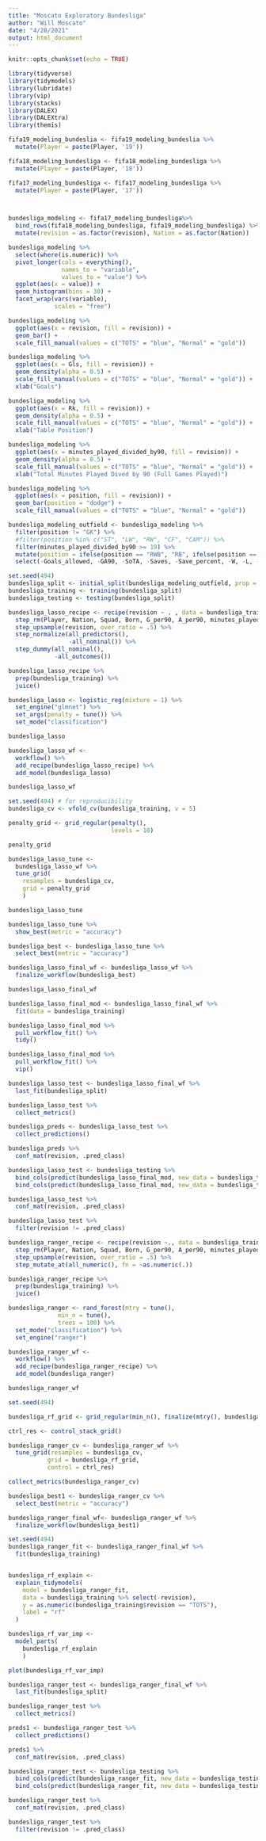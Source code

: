 ```yaml
---
title: "Moscato Exploratory Bundesliga"
author: "Will Moscato"
date: "4/28/2021"
output: html_document
---
```


```r
knitr::opts_chunk$set(echo = TRUE)
```

```r
library(tidyverse)
library(tidymodels)
library(lubridate)
library(vip)
library(stacks)
library(DALEX)
library(DALEXtra)
library(themis)
```


```r
fifa19_modeling_bundeslia <- fifa19_modeling_bundeslia %>%
  mutate(Player = paste(Player, '19'))

fifa18_modeling_bundesliga <- fifa18_modeling_bundesliga %>%
  mutate(Player = paste(Player, '18'))

fifa17_modeling_bundesliga <- fifa17_modeling_bundesliga %>%
  mutate(Player = paste(Player, '17'))



bundesliga_modeling <- fifa17_modeling_bundesliga%>% 
  bind_rows(fifa18_modeling_bundesliga, fifa19_modeling_bundesliga) %>% 
  mutate(revision = as.factor(revision), Nation = as.factor(Nation))
```

```r
bundesliga_modeling %>% 
  select(where(is.numeric)) %>% 
  pivot_longer(cols = everything(),
               names_to = "variable", 
               values_to = "value") %>% 
  ggplot(aes(x = value)) +
  geom_histogram(bins = 30) +
  facet_wrap(vars(variable), 
             scales = "free")
```

```r
bundesliga_modeling %>% 
  ggplot(aes(x = revision, fill = revision)) +
  geom_bar() +
  scale_fill_manual(values = c("TOTS" = "blue", "Normal" = "gold"))
```



```r
bundesliga_modeling %>% 
  ggplot(aes(x = Gls, fill = revision)) +
  geom_density(alpha = 0.5) +
  scale_fill_manual(values = c("TOTS" = "blue", "Normal" = "gold")) +
  xlab("Goals")
```

```r
bundesliga_modeling %>% 
  ggplot(aes(x = Rk, fill = revision)) +
  geom_density(alpha = 0.5) +
  scale_fill_manual(values = c("TOTS" = "blue", "Normal" = "gold")) +
  xlab("Table Position")
```
```r
bundesliga_modeling %>% 
  ggplot(aes(x = minutes_played_divided_by90, fill = revision)) +
  geom_density(alpha = 0.5) +
  scale_fill_manual(values = c("TOTS" = "blue", "Normal" = "gold")) +
  xlab("Total Minutes Played Dived by 90 (Full Games Played)")
```
```r
bundesliga_modeling %>% 
  ggplot(aes(x = position, fill = revision)) +
  geom_bar(position = "dodge") +
  scale_fill_manual(values = c("TOTS" = "blue", "Normal" = "gold"))
```


```r
bundesliga_modeling_outfield <- bundesliga_modeling %>% 
  filter(position != "GK") %>% 
  #filter(position %in% c("ST", "LW", "RW", "CF", "CAM")) %>% 
  filter(minutes_played_divided_by90 >= 19) %>% 
  mutate(position = ifelse(position == "RWB", "RB", ifelse(position == "LWB", "LB", ifelse(position == "RW", "RM", ifelse(position == "LW", "LM", position))))) %>% 
  select(-Goals_allowed, -GA90, -SoTA, -Saves, -Save_percent, -W, -L, -D, -CS, -CS_percent, -Pkatt_against, -PKA, -PKsv, -Pk_Save_percent, -PKm)
```


```r
set.seed(494)
bundesliga_split <- initial_split(bundesliga_modeling_outfield, prop = .75, strata = "revision")
bundesliga_training <- training(bundesliga_split)
bundesliga_testing <- testing(bundesliga_split)
```



```r
bundesliga_lasso_recipe <- recipe(revision ~ . , data = bundesliga_training) %>% 
  step_rm(Player, Nation, Squad, Born, G_per90, A_per90, minutes_played_divided_by90) %>%
  step_upsample(revision, over_ratio = .5) %>% 
  step_normalize(all_predictors(),
                 -all_nominal()) %>% 
  step_dummy(all_nominal(),
             -all_outcomes())

bundesliga_lasso_recipe %>% 
  prep(bundesliga_training) %>% 
  juice()
```



```r
bundesliga_lasso <- logistic_reg(mixture = 1) %>% 
  set_engine("glmnet") %>% 
  set_args(penalty = tune()) %>% 
  set_mode("classification")

bundesliga_lasso

bundesliga_lasso_wf <- 
  workflow() %>% 
  add_recipe(bundesliga_lasso_recipe) %>% 
  add_model(bundesliga_lasso)

bundesliga_lasso_wf
```

```r
set.seed(494) # for reproducibility
bundesliga_cv <- vfold_cv(bundesliga_training, v = 5)

penalty_grid <- grid_regular(penalty(),
                             levels = 10)

penalty_grid

bundesliga_lasso_tune <- 
  bundesliga_lasso_wf %>% 
  tune_grid(
    resamples = bundesliga_cv,
    grid = penalty_grid
    )

bundesliga_lasso_tune
```

```r
bundesliga_lasso_tune %>% 
  show_best(metric = "accuracy")
```

```r

bundesliga_best <- bundesliga_lasso_tune %>% 
  select_best(metric = "accuracy")
```

```r
bundesliga_lasso_final_wf <- bundesliga_lasso_wf %>% 
  finalize_workflow(bundesliga_best)

bundesliga_lasso_final_wf
```
```r
bundesliga_lasso_final_mod <- bundesliga_lasso_final_wf %>% 
  fit(data = bundesliga_training)

bundesliga_lasso_final_mod %>% 
  pull_workflow_fit() %>% 
  tidy() 
```

```r
bundesliga_lasso_final_mod %>% 
  pull_workflow_fit() %>% 
  vip()
```


```r
bundesliga_lasso_test <- bundesliga_lasso_final_wf %>% 
  last_fit(bundesliga_split)

bundesliga_lasso_test %>% 
  collect_metrics()
```


```r
bundesliga_preds <- bundesliga_lasso_test %>% 
  collect_predictions()

bundesliga_preds %>% 
  conf_mat(revision, .pred_class)
```


```r
bundesliga_lasso_test <- bundesliga_testing %>% 
  bind_cols(predict(bundesliga_lasso_final_mod, new_data = bundesliga_testing, type = "prob")) %>% 
  bind_cols(predict(bundesliga_lasso_final_mod, new_data = bundesliga_testing)) 
```

```r
bundesliga_lasso_test %>% 
  conf_mat(revision, .pred_class)
```

```r
bundesliga_lasso_test %>% 
  filter(revision != .pred_class)
```


```r
bundesliga_ranger_recipe <- recipe(revision ~., data = bundesliga_training) %>% 
  step_rm(Player, Nation, Squad, Born, G_per90, A_per90, minutes_played_divided_by90) %>% 
  step_upsample(revision, over_ratio = .5) %>% 
  step_mutate_at(all_numeric(), fn = ~as.numeric(.))

bundesliga_ranger_recipe %>% 
  prep(bundesliga_training) %>% 
  juice()
```


```r
bundesliga_ranger <- rand_forest(mtry = tune(), 
              min_n = tune(), 
              trees = 100) %>% 
  set_mode("classification") %>% 
  set_engine("ranger")

bundesliga_ranger_wf <- 
  workflow() %>% 
  add_recipe(bundesliga_ranger_recipe) %>% 
  add_model(bundesliga_ranger) 

bundesliga_ranger_wf
```


```r
set.seed(494)

bundesliga_rf_grid <- grid_regular(min_n(), finalize(mtry(), bundesliga_training %>% select(-revision)), levels = 3)

ctrl_res <- control_stack_grid()

bundesliga_ranger_cv <- bundesliga_ranger_wf %>% 
  tune_grid(resamples = bundesliga_cv,
           grid = bundesliga_rf_grid,
           control = ctrl_res)

collect_metrics(bundesliga_ranger_cv)
```


```r
bundesliga_best1 <- bundesliga_ranger_cv %>% 
  select_best(metric = "accuracy")

bundesliga_ranger_final_wf<- bundesliga_ranger_wf %>% 
  finalize_workflow(bundesliga_best1)
```

```r
set.seed(494)
bundesliga_ranger_fit <- bundesliga_ranger_final_wf %>% 
  fit(bundesliga_training)


bundesliga_rf_explain <- 
  explain_tidymodels(
    model = bundesliga_ranger_fit,
    data = bundesliga_training %>% select(-revision), 
    y = as.numeric(bundesliga_training$revision == "TOTS"),
    label = "rf"
  )
```

```r
bundesliga_rf_var_imp <- 
  model_parts(
    bundesliga_rf_explain
    )

plot(bundesliga_rf_var_imp)
```





```r
bundesliga_ranger_test <- bundesliga_ranger_final_wf %>% 
  last_fit(bundesliga_split)

bundesliga_ranger_test %>% 
  collect_metrics()
```

```r
preds1 <- bundesliga_ranger_test %>% 
  collect_predictions()

preds1 %>% 
  conf_mat(revision, .pred_class)
```

```r
bundesliga_ranger_test <- bundesliga_testing %>% 
  bind_cols(predict(bundesliga_ranger_fit, new_data = bundesliga_testing, type = "prob")) %>% 
  bind_cols(predict(bundesliga_ranger_fit, new_data = bundesliga_testing)) 
```

```r
bundesliga_ranger_test %>% 
  conf_mat(revision, .pred_class)
```

```r
bundesliga_ranger_test %>% 
  filter(revision != .pred_class)
```





